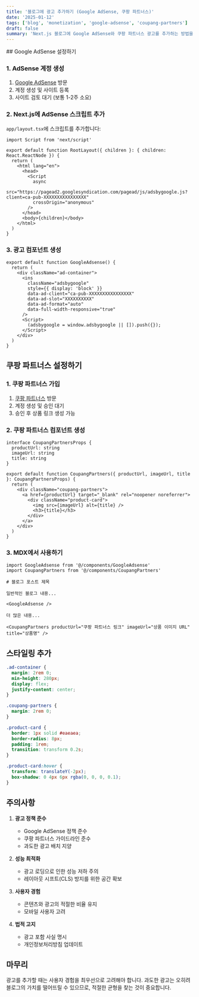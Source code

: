 ```yaml
---
title: '블로그에 광고 추가하기 (Google AdSense, 쿠팡 파트너스)'
date: '2025-01-12'
tags: ['blog', 'monetization', 'google-adsense', 'coupang-partners']
draft: false
summary: 'Next.js 블로그에 Google AdSense와 쿠팡 파트너스 광고를 추가하는 방법을 알아봅니다.'
---
```


<CoupangBanner id={830929} template="carousel" trackingCode="AF1721484" />
## Google AdSense 설정하기

### 1. AdSense 계정 생성

1. [Google AdSense](https://www.google.com/adsense) 방문
2. 계정 생성 및 사이트 등록
3. 사이트 검토 대기 (보통 1-2주 소요)

### 2. Next.js에 AdSense 스크립트 추가

`app/layout.tsx`에 스크립트를 추가합니다:

```tsx
import Script from 'next/script'

export default function RootLayout({ children }: { children: React.ReactNode }) {
  return (
    <html lang="en">
      <head>
        <Script
          async
          src="https://pagead2.googlesyndication.com/pagead/js/adsbygoogle.js?client=ca-pub-XXXXXXXXXXXXXXXX"
          crossOrigin="anonymous"
        />
      </head>
      <body>{children}</body>
    </html>
  )
}
```

### 3. 광고 컴포넌트 생성

```tsx:components/GoogleAdsense.tsx
export default function GoogleAdsense() {
  return (
    <div className="ad-container">
      <ins
        className="adsbygoogle"
        style={{ display: 'block' }}
        data-ad-client="ca-pub-XXXXXXXXXXXXXXXX"
        data-ad-slot="XXXXXXXXXX"
        data-ad-format="auto"
        data-full-width-responsive="true"
      />
      <Script>
        (adsbygoogle = window.adsbygoogle || []).push({});
      </Script>
    </div>
  )
}
```

## 쿠팡 파트너스 설정하기

### 1. 쿠팡 파트너스 가입

1. [쿠팡 파트너스](https://partners.coupang.com) 방문
2. 계정 생성 및 승인 대기
3. 승인 후 상품 링크 생성 가능

### 2. 쿠팡 파트너스 컴포넌트 생성

```tsx:components/CoupangPartners.tsx
interface CoupangPartnersProps {
  productUrl: string
  imageUrl: string
  title: string
}

export default function CoupangPartners({ productUrl, imageUrl, title }: CoupangPartnersProps) {
  return (
    <div className="coupang-partners">
      <a href={productUrl} target="_blank" rel="noopener noreferrer">
        <div className="product-card">
          <img src={imageUrl} alt={title} />
          <h3>{title}</h3>
        </div>
      </a>
    </div>
  )
}
```

### 3. MDX에서 사용하기

```mdx
import GoogleAdsense from '@/components/GoogleAdsense'
import CoupangPartners from '@/components/CoupangPartners'

# 블로그 포스트 제목

일반적인 블로그 내용...

<GoogleAdsense />

더 많은 내용...

<CoupangPartners productUrl="쿠팡 파트너스 링크" imageUrl="상품 이미지 URL" title="상품명" />
```

## 스타일링 추가

```css:css/custom.css
.ad-container {
  margin: 2rem 0;
  min-height: 280px;
  display: flex;
  justify-content: center;
}

.coupang-partners {
  margin: 2rem 0;
}

.product-card {
  border: 1px solid #eaeaea;
  border-radius: 8px;
  padding: 1rem;
  transition: transform 0.2s;
}

.product-card:hover {
  transform: translateY(-2px);
  box-shadow: 0 4px 6px rgba(0, 0, 0, 0.1);
}
```

## 주의사항

1. **광고 정책 준수**

   - Google AdSense 정책 준수
   - 쿠팡 파트너스 가이드라인 준수
   - 과도한 광고 배치 지양

2. **성능 최적화**

   - 광고 로딩으로 인한 성능 저하 주의
   - 레이아웃 시프트(CLS) 방지를 위한 공간 확보

3. **사용자 경험**

   - 콘텐츠와 광고의 적절한 비율 유지
   - 모바일 사용자 고려

4. **법적 고지**
   - 광고 포함 사실 명시
   - 개인정보처리방침 업데이트

## 마무리

광고를 추가할 때는 사용자 경험을 최우선으로 고려해야 합니다. 과도한 광고는 오히려 블로그의 가치를 떨어뜨릴 수 있으므로, 적절한 균형을 찾는 것이 중요합니다.
